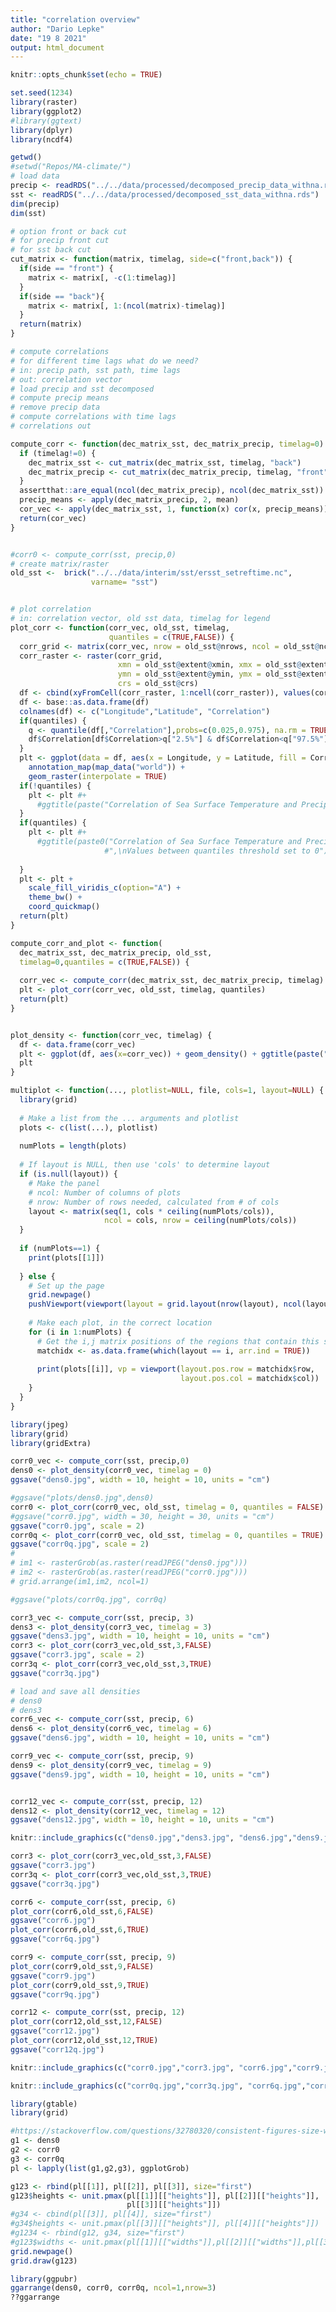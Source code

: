 ```yaml
---
title: "correlation overview"
author: "Dario Lepke"
date: "19 8 2021"
output: html_document
---
```


```r
knitr::opts_chunk$set(echo = TRUE)
```
```r
set.seed(1234)
library(raster)
library(ggplot2)
#library(ggtext)
library(dplyr)
library(ncdf4)
```


```r
getwd()
#setwd("Repos/MA-climate/")
# load data
precip <- readRDS("../../data/processed/decomposed_precip_data_withna.rds")
sst <- readRDS("../../data/processed/decomposed_sst_data_withna.rds")
dim(precip)
dim(sst)

# option front or back cut
# for precip front cut
# for sst back cut
cut_matrix <- function(matrix, timelag, side=c("front,back")) {
  if(side == "front") {
    matrix <- matrix[, -c(1:timelag)]
  }
  if(side == "back"){
    matrix <- matrix[, 1:(ncol(matrix)-timelag)]
  }
  return(matrix)
}

# compute correlations
# for different time lags what do we need?
# in: precip path, sst path, time lags
# out: correlation vector
# load precip and sst decomposed
# compute precip means
# remove precip data
# compute correlations with time lags
# correlations out

compute_corr <- function(dec_matrix_sst, dec_matrix_precip, timelag=0) {
  if (timelag!=0) {
    dec_matrix_sst <- cut_matrix(dec_matrix_sst, timelag, "back")
    dec_matrix_precip <- cut_matrix(dec_matrix_precip, timelag, "front")
  }
  assertthat::are_equal(ncol(dec_matrix_precip), ncol(dec_matrix_sst))
  precip_means <- apply(dec_matrix_precip, 2, mean)
  cor_vec <- apply(dec_matrix_sst, 1, function(x) cor(x, precip_means))
  return(cor_vec)
}


#corr0 <- compute_corr(sst, precip,0)
# create matrix/raster
old_sst <-  brick("../../data/interim/sst/ersst_setreftime.nc",
                  varname= "sst")


# plot correlation 
# in: correlation vector, old sst data, timelag for legend
plot_corr <- function(corr_vec, old_sst, timelag,
                      quantiles = c(TRUE,FALSE)) {
  corr_grid <- matrix(corr_vec, nrow = old_sst@nrows, ncol = old_sst@ncols, byrow = TRUE)
  corr_raster <- raster(corr_grid,
                        xmn = old_sst@extent@xmin, xmx = old_sst@extent@xmax,
                        ymn = old_sst@extent@ymin, ymx = old_sst@extent@ymax,
                        crs = old_sst@crs)
  df <- cbind(xyFromCell(corr_raster, 1:ncell(corr_raster)), values(corr_raster))
  df <- base::as.data.frame(df)
  colnames(df) <- c("Longitude","Latitude", "Correlation")
  if(quantiles) {
    q <- quantile(df[,"Correlation"],probs=c(0.025,0.975), na.rm = TRUE)
    df$Correlation[df$Correlation>q["2.5%"] & df$Correlation<q["97.5%"]] <- 0
  }
  plt <- ggplot(data = df, aes(x = Longitude, y = Latitude, fill = Correlation)) +
    annotation_map(map_data("world")) +
    geom_raster(interpolate = TRUE)
  if(!quantiles) {
    plt <- plt #+
      #ggtitle(paste("Correlation of Sea Surface Temperature and Precipitation for Timelag",timelag))
  } 
  if(quantiles) {
    plt <- plt #+
      #ggtitle(paste0("Correlation of Sea Surface Temperature and Precipitation for Timelag"," ",timelag,
                     #",\nValues between quantiles threshold set to 0"))
    
  }
  plt <- plt +
    scale_fill_viridis_c(option="A") +
    theme_bw() +
    coord_quickmap() 
  return(plt)
}

compute_corr_and_plot <- function(
  dec_matrix_sst, dec_matrix_precip, old_sst,
  timelag=0,quantiles = c(TRUE,FALSE)) {
  
  corr_vec <- compute_corr(dec_matrix_sst, dec_matrix_precip, timelag)
  plt <- plot_corr(corr_vec, old_sst, timelag, quantiles)
  return(plt)                                 
}


plot_density <- function(corr_vec, timelag) {
  df <- data.frame(corr_vec)
  plt <- ggplot(df, aes(x=corr_vec)) + geom_density() + ggtitle(paste("Density Plot of Correlations with timelag",timelag))
  plt
}

multiplot <- function(..., plotlist=NULL, file, cols=1, layout=NULL) {
  library(grid)
  
  # Make a list from the ... arguments and plotlist
  plots <- c(list(...), plotlist)
  
  numPlots = length(plots)
  
  # If layout is NULL, then use 'cols' to determine layout
  if (is.null(layout)) {
    # Make the panel
    # ncol: Number of columns of plots
    # nrow: Number of rows needed, calculated from # of cols
    layout <- matrix(seq(1, cols * ceiling(numPlots/cols)),
                     ncol = cols, nrow = ceiling(numPlots/cols))
  }
  
  if (numPlots==1) {
    print(plots[[1]])
    
  } else {
    # Set up the page
    grid.newpage()
    pushViewport(viewport(layout = grid.layout(nrow(layout), ncol(layout))))
    
    # Make each plot, in the correct location
    for (i in 1:numPlots) {
      # Get the i,j matrix positions of the regions that contain this subplot
      matchidx <- as.data.frame(which(layout == i, arr.ind = TRUE))
      
      print(plots[[i]], vp = viewport(layout.pos.row = matchidx$row,
                                      layout.pos.col = matchidx$col))
    }
  }
}
```

```r
library(jpeg)
library(grid)
library(gridExtra)
```

```r
corr0_vec <- compute_corr(sst, precip,0)
dens0 <- plot_density(corr0_vec, timelag = 0)
ggsave("dens0.jpg", width = 10, height = 10, units = "cm")

#ggsave("plots/dens0.jpg",dens0)
corr0 <- plot_corr(corr0_vec, old_sst, timelag = 0, quantiles = FALSE)
#ggsave("corr0.jpg", width = 30, height = 30, units = "cm")
ggsave("corr0.jpg", scale = 2)
corr0q <- plot_corr(corr0_vec, old_sst, timelag = 0, quantiles = TRUE)
ggsave("corr0q.jpg", scale = 2)
# 
# im1 <- rasterGrob(as.raster(readJPEG("dens0.jpg")))
# im2 <- rasterGrob(as.raster(readJPEG("corr0.jpg")))
# grid.arrange(im1,im2, ncol=1)

#ggsave("plots/corr0q.jpg", corr0q)

```
```r
corr3_vec <- compute_corr(sst, precip, 3)
dens3 <- plot_density(corr3_vec, timelag = 3)
ggsave("dens3.jpg", width = 10, height = 10, units = "cm")
corr3 <- plot_corr(corr3_vec,old_sst,3,FALSE)
ggsave("corr3.jpg", scale = 2)
corr3q <- plot_corr(corr3_vec,old_sst,3,TRUE)
ggsave("corr3q.jpg")
```
```r
# load and save all densities
# dens0
# dens3
corr6_vec <- compute_corr(sst, precip, 6)
dens6 <- plot_density(corr6_vec, timelag = 6)
ggsave("dens6.jpg", width = 10, height = 10, units = "cm")

corr9_vec <- compute_corr(sst, precip, 9)
dens9 <- plot_density(corr9_vec, timelag = 9)
ggsave("dens9.jpg", width = 10, height = 10, units = "cm")


corr12_vec <- compute_corr(sst, precip, 12)
dens12 <- plot_density(corr12_vec, timelag = 12)
ggsave("dens12.jpg", width = 10, height = 10, units = "cm")
```

```r
knitr::include_graphics(c("dens0.jpg","dens3.jpg", "dens6.jpg","dens9.jpg", "dens12.jpg"))

```
```r
corr3 <- plot_corr(corr3_vec,old_sst,3,FALSE)
ggsave("corr3.jpg")
corr3q <- plot_corr(corr3_vec,old_sst,3,TRUE)
ggsave("corr3q.jpg")

corr6 <- compute_corr(sst, precip, 6)
plot_corr(corr6,old_sst,6,FALSE)
ggsave("corr6.jpg")
plot_corr(corr6,old_sst,6,TRUE)
ggsave("corr6q.jpg")

corr9 <- compute_corr(sst, precip, 9)
plot_corr(corr9,old_sst,9,FALSE)
ggsave("corr9.jpg")
plot_corr(corr9,old_sst,9,TRUE)
ggsave("corr9q.jpg")

corr12 <- compute_corr(sst, precip, 12)
plot_corr(corr12,old_sst,12,FALSE)
ggsave("corr12.jpg")
plot_corr(corr12,old_sst,12,TRUE)
ggsave("corr12q.jpg")

```
```r
knitr::include_graphics(c("corr0.jpg","corr3.jpg", "corr6.jpg","corr9.jpg", "corr12.jpg"))
```
```r
knitr::include_graphics(c("corr0q.jpg","corr3q.jpg", "corr6q.jpg","corr9q.jpg", "corr12q.jpg"))
```


```r
library(gtable)
library(grid)
```


```r
#https://stackoverflow.com/questions/32780320/consistent-figures-size-with-gridextra-in-rmarkdown-knitr-html
g1 <- dens0
g2 <- corr0
g3 <- corr0q
pl <- lapply(list(g1,g2,g3), ggplotGrob)
```


```r
g123 <- rbind(pl[[1]], pl[[2]], pl[[3]], size="first")
g123$heights <- unit.pmax(pl[[1]][["heights"]], pl[[2]][["heights"]],
                          pl[[3]][["heights"]])
#g34 <- cbind(pl[[3]], pl[[4]], size="first")
#g34$heights <- unit.pmax(pl[[3]][["heights"]], pl[[4]][["heights"]])
#g1234 <- rbind(g12, g34, size="first")
#g123$widths <- unit.pmax(pl[[1]][["widths"]],pl[[2]][["widths"]],pl[[3]][["widths"]])
grid.newpage()
grid.draw(g123)
```
```r
library(ggpubr)
ggarrange(dens0, corr0, corr0q, ncol=1,nrow=3)
??ggarrange
```

